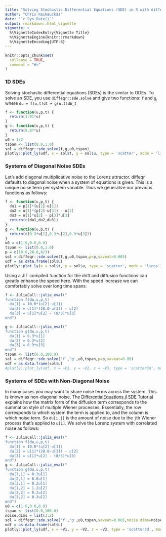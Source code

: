 ```yaml
---
title: "Solving Stochastic Differential Equations (SDE) in R with diffeqr"
author: "Chris Rackauckas"
date: "`r Sys.Date()`"
output: rmarkdown::html_vignette
vignette: >
  %\VignetteIndexEntry{Vignette Title}
  %\VignetteEngine{knitr::rmarkdown}
  %\VignetteEncoding{UTF-8}
---
```


```r
knitr::opts_chunk$set(
  collapse = TRUE,
  comment = "#>"
)
```

### 1D SDEs

Solving stochastic differential equations (SDEs) is the similar to ODEs. To solve an SDE, you use `diffeqr::sde.solve` and give
two functions: `f` and `g`, where `du = f(u,t)dt + g(u,t)dW_t`

```r
f <- function(u,p,t) {
  return(1.01*u)
}
g <- function(u,p,t) {
  return(0.87*u)
}
u0 = 1/2
tspan <- list(0.0,1.0)
sol = diffeqr::sde.solve(f,g,u0,tspan)
plotly::plot_ly(udf, x = sol$t, y = sol$u, type = 'scatter', mode = 'lines')
```

### Systems of Diagonal Noise SDEs

Let's add diagonal multiplicative noise to the Lorenz attractor. diffeqr defaults to diagonal noise when a system of
equations is given. This is a unique noise term per system variable. Thus we generalize our previous functions as
follows:

```R
f <- function(u,p,t) {
  du1 = p[1]*(u[2]-u[1])
  du2 = u[1]*(p[2]-u[3]) - u[2]
  du3 = u[1]*u[2] - p[3]*u[3]
  return(c(du1,du2,du3))
}
g <- function(u,p,t) {
  return(c(0.3*u[1],0.3*u[2],0.3*u[3]))
}
u0 = c(1.0,0.0,0.0)
tspan <- list(0.0,1.0)
p = c(10.0,28.0,8/3)
sol = diffeqr::sde.solve(f,g,u0,tspan,p=p,saveat=0.005)
udf = as.data.frame(sol$u)
plotly::plot_ly(x = sol$t, y = sol$u, type = 'scatter', mode = 'lines')
```

Using a JIT compiled function for the drift and diffusion functions can greatly enhance the speed here.
With the speed increase we can comfortably solve over long time spans:

```R
f <- JuliaCall::julia_eval("
function f(du,u,p,t)
  du[1] = 10.0*(u[2]-u[1])
  du[2] = u[1]*(28.0-u[3]) - u[2]
  du[3] = u[1]*u[2] - (8/3)*u[3]
end")

g <- JuliaCall::julia_eval("
function g(du,u,p,t)
  du[1] = 0.3*u[1]
  du[2] = 0.3*u[2]
  du[3] = 0.3*u[3]
end")
tspan <- list(0.0,100.0)
sol = diffeqr::sde.solve('f','g',u0,tspan,p=p,saveat=0.05)
udf = as.data.frame(sol$u)
#plotly::plot_ly(udf, x = ~V1, y = ~V2, z = ~V3, type = 'scatter3d', mode = 'lines')
```

### Systems of SDEs with Non-Diagonal Noise

In many cases you may want to share noise terms across the system. This is known as non-diagonal noise. The 
[DifferentialEquations.jl SDE Tutorial](http://docs.juliadiffeq.org/latest/tutorials/sde_example.html#Example-4:-Systems-of-SDEs-with-Non-Diagonal-Noise-1)
explains how the matrix form of the diffusion term corresponds to the summation style of multiple Wiener processes. Essentially,
the row corresponds to which system the term is applied to, and the column is which noise term. So `du[i,j]` is the amount of
noise due to the `j`th Wiener process that's applied to `u[i]`. We solve the Lorenz system with correlated noise as follows:

```R
f <- JuliaCall::julia_eval("
function f(du,u,p,t)
  du[1] = 10.0*(u[2]-u[1])
  du[2] = u[1]*(28.0-u[3]) - u[2]
  du[3] = u[1]*u[2] - (8/3)*u[3]
end")
g <- JuliaCall::julia_eval("
function g(du,u,p,t)
  du[1,1] = 0.3u[1]
  du[2,1] = 0.6u[1]
  du[3,1] = 0.2u[1]
  du[1,2] = 1.2u[2]
  du[2,2] = 0.2u[2]
  du[3,2] = 0.3u[2]
end")
u0 = c(1.0,0.0,0.0)
tspan <- list(0.0,100.0)
noise.dims = list(3,2)
sol = diffeqr::sde.solve('f','g',u0,tspan,saveat=0.005,noise.dims=noise.dims)
udf = as.data.frame(sol$u)
plotly::plot_ly(udf, x = ~V1, y = ~V2, z = ~V3, type = 'scatter3d', mode = 'lines')
```
